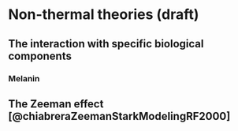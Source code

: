 # Non-thermal theories (draft)

## The interaction with specific biological components

### Melanin

## The Zeeman effect [@chiabreraZeemanStarkModelingRF2000]
